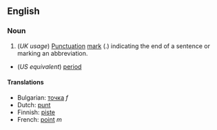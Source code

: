 ==English==

===Noun===

# (''UK usage'') [[Punctuation]] [[mark]] (.) indicating the end of a sentence or marking an abbreviation.
*(''US equivalent'') [[period]]

====Translations====
*Bulgarian: [[точка]] ''f''
*Dutch: [[punt]]
*Finnish: [[piste]]
*French: [[point]] ''m''